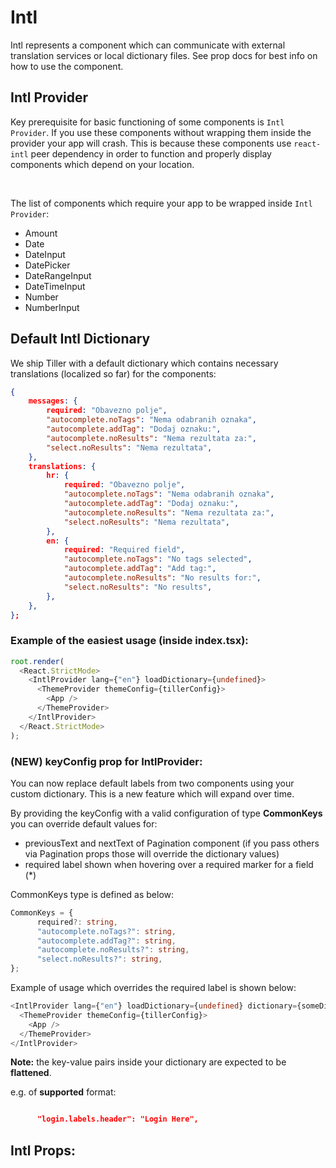 

# Intl

Intl represents a component which can communicate with external translation services or
local dictionary files. See prop docs for best info on how to use the component.

## Intl Provider

Key prerequisite for basic functioning of some components is `Intl Provider`.
If you use these components without wrapping them inside the provider your app will crash.
This is because these components use `react-intl` peer dependency in order to function and properly
display components which depend on your location.

<br />

The list of components which require your app to be wrapped inside `Intl Provider`:
 - Amount
 - Date
 - DateInput
 - DatePicker
 - DateRangeInput
 - DateTimeInput
 - Number
 - NumberInput

## Default Intl Dictionary

We ship Tiller with a default dictionary which contains necessary translations (localized so far) for the components:

```json
{
    messages: {
        required: "Obavezno polje",
        "autocomplete.noTags": "Nema odabranih oznaka",
        "autocomplete.addTag": "Dodaj oznaku:",
        "autocomplete.noResults": "Nema rezultata za:",
        "select.noResults": "Nema rezultata",
    },
    translations: {
        hr: {
            required: "Obavezno polje",
            "autocomplete.noTags": "Nema odabranih oznaka",
            "autocomplete.addTag": "Dodaj oznaku:",
            "autocomplete.noResults": "Nema rezultata za:",
            "select.noResults": "Nema rezultata",
        },
        en: {
            required: "Required field",
            "autocomplete.noTags": "No tags selected",
            "autocomplete.addTag": "Add tag:",
            "autocomplete.noResults": "No results for:",
            "select.noResults": "No results",
        },
    },
};
```

### Example of the easiest usage (inside index.tsx):

```ts
root.render(
  <React.StrictMode>
    <IntlProvider lang={"en"} loadDictionary={undefined}>
      <ThemeProvider themeConfig={tillerConfig}>
        <App />
      </ThemeProvider>
    </IntlProvider>
  </React.StrictMode>
);
```

### (NEW) keyConfig prop for IntlProvider:

You can now replace default labels from two components using your custom dictionary. This is a new feature which will expand
over time.

By providing the keyConfig with a valid configuration of type **CommonKeys** you can override default values for:
  - previousText and nextText of Pagination component (if you pass others via Pagination props those will override the dictionary values)
  - required label shown when hovering over a required marker for a field (*)

CommonKeys type is defined as below:

```ts
CommonKeys = {
      required?: string,
      "autocomplete.noTags?": string,
      "autocomplete.addTag?": string,
      "autocomplete.noResults?": string,
      "select.noResults?": string,
};
```

Example of usage which overrides the required label is shown below:

```ts
<IntlProvider lang={"en"} loadDictionary={undefined} dictionary={someDictionary} keyConfig={{required: "requiredTooltip"}}>
  <ThemeProvider themeConfig={tillerConfig}>
    <App />
  </ThemeProvider>
</IntlProvider>
```

**Note:** the key-value pairs inside your dictionary are expected to be **flattened**.

e.g. of **supported** format:

```json

      "login.labels.header": "Login Here",
```

<Stories includePrimary={true} />

## Intl Props:

<ArgsTable of={Intl} />
